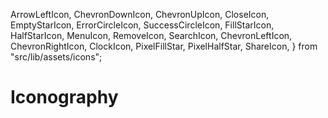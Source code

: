 
  ArrowLeftIcon,
  ChevronDownIcon,
  ChevronUpIcon,
  CloseIcon,
  EmptyStarIcon,
  ErrorCircleIcon,
  SuccessCircleIcon,
  FillStarIcon,
  HalfStarIcon,
  MenuIcon,
  RemoveIcon,
  SearchIcon,
  ChevronLeftIcon,
  ChevronRightIcon,
  ClockIcon,
  PixelFillStar,
  PixelHalfStar,
  ShareIcon,
} from "src/lib/assets/icons";

<Meta title="Token/Iconography" />

# Iconography

<br />

<IconGallery>
  <IconItem name="ArrowLeftIcon">
    <ArrowLeftIcon name="ArrowLeftIcon" />
  </IconItem>

  <IconItem name="ChevronDownIcon">
    <ChevronDownIcon name="ChevronDownIcon" />
  </IconItem>

  <IconItem name="ChevronUpIcon">
    <ChevronUpIcon name="ChevronUpIcon" />
  </IconItem>

  <IconItem name="ChevronLeftIcon">
    <ChevronLeftIcon name="ChevronLeftIcon" />
  </IconItem>

  <IconItem name="ChevronRightIcon">
    <ChevronRightIcon name="ChevronRightIcon" />
  </IconItem>

  <IconItem name="CloseIcon">
    <CloseIcon name="CloseIcon" />
  </IconItem>

  <IconItem name="RemoveIcon">
    <RemoveIcon name="RemoveIcon" />
  </IconItem>

  <IconItem name="ErrorCircleIcon">
    <ErrorCircleIcon name="ErrorCircleIcon" />
  </IconItem>

  <IconItem name="SuccessCircleIcon">
    <SuccessCircleIcon name="SuccessCircleIcon" />
  </IconItem>

  <IconItem name="MenuIcon">
    <MenuIcon name="MenuIcon" />
  </IconItem>

  <IconItem name="SearchIcon">
    <SearchIcon name="SearchIcon" />
  </IconItem>

  <IconItem name="ShareIcon">
    <ShareIcon name="ShareIcon" />
  </IconItem>

  <IconItem name="ClockIcon">
    <ClockIcon name="ClockIcon" />
  </IconItem>

  <IconItem name="FillStarIcon">
    <FillStarIcon name="FillStarIcon" />
  </IconItem>

  <IconItem name="EmptyStarIcon">
    <EmptyStarIcon name="EmptyStarIcon" />
  </IconItem>

  <IconItem name="HalfStarIcon">
    <HalfStarIcon name="HalfStarIcon" />
  </IconItem>

  <IconItem name="PixelFillStar">
    <PixelFillStar name="PixelFillStar" />
  </IconItem>

  <IconItem name="PixelHalfStar">
    <PixelHalfStar name="PixelHalfStar" />
  </IconItem>
</IconGallery>
